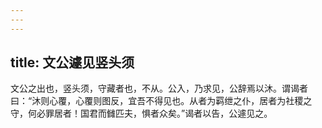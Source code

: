 ```yaml
---
---
---
```

title: 文公遽见竖头须
---


文公之出也，竖头须，守藏者也，不从。公入，乃求见，公辞焉以沐。谓谒者曰：“沐则心覆，心覆则图反，宜吾不得见也。从者为羁绁之仆，居者为社稷之守，何必罪居者！国君而雠匹夫，惧者众矣。”谒者以告，公遽见之。

